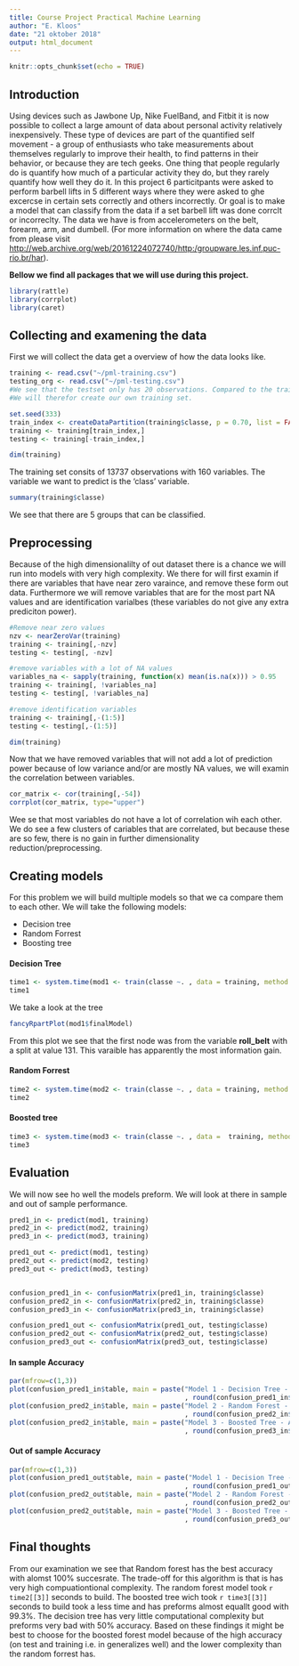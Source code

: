 ---
title: Course Project Practical Machine Learning
author: "E. Kloos"
date: "21 oktober 2018"
output: html_document
---

```{r setup, include=FALSE}
knitr::opts_chunk$set(echo = TRUE)
```

## Introduction

Using devices such as Jawbone Up, Nike FuelBand, and Fitbit it is now possible to collect a large amount of data about personal activity relatively inexpensively. These type of devices are part of the quantified self movement - a group of enthusiasts who take measurements about themselves regularly to improve their health, to find patterns in their behavior, or because they are tech geeks. One thing that people regularly do is quantify how much of a particular activity they do, but they rarely quantify how well they do it. In this project 6 particitpants were asked to perform barbell lifts in 5 different ways where they were asked to ghe excercse in certain sets  correctly and others incorrectly. Or goal is to make a model that can classify from the data if a set barbell lift was done corrclt  or incorreclty. The data we have is from accelerometers on the belt, forearm, arm, and dumbell. 
(For more information on where the data came from please visit <http://web.archive.org/web/20161224072740/http:/groupware.les.inf.puc-rio.br/har>).

__Bellow we find all packages that we will use during this project.__
```{r}
library(rattle)
library(corrplot)
library(caret)
```

## Collecting and examening the data

First we will collect the data get a overview of how the data looks like.

```{r}
training <- read.csv("~/pml-training.csv")
testing_org <- read.csv("~/pml-testing.csv")
#We see that the testset only has 20 observations. Compared to the training set, this is a too small sample. 
#We will therefor create our own training set.

set.seed(333)
train_index <- createDataPartition(training$classe, p = 0.70, list = FALSE)
training <- training[train_index,]
testing <- training[-train_index,]

dim(training)
```
The training set consits of 13737 observations with 160 variables. The variable we want to predict is the 'class' variable.

```{r}
summary(training$classe)
```
We see that there are 5 groups that can be classified.

## Preprocessing

Because of the high dimensionalilty of out dataset there is a chance we will run into models with very high complexity. We there for will first examin if there are variables that have near zero varaince, and remove these form out data. Furthermore we will remove variables that are for the most part NA values and are identification varialbes (these variables do not give any extra prediciton power).

```{r}
#Remove near zero values
nzv <- nearZeroVar(training)
training <- training[,-nzv]
testing <- testing[, -nzv]

#remove variables with a lot of NA values
variables_na <- sapply(training, function(x) mean(is.na(x))) > 0.95
training <- training[, !variables_na]
testing <- testing[, !variables_na]

#remove identification variables
training <- training[,-(1:5)]
testing <- testing[,-(1:5)]

dim(training)
```

Now that we have removed variables that will not add a lot of prediction power because of low variance and/or are mostly NA values, we will examin the correlation between variables.

```{r}
cor_matrix <- cor(training[,-54])
corrplot(cor_matrix, type="upper")
```
Wee se that most variables do not have a lot of correlation wih each other. We do see a few clusters of cariables that are correlated, but because these are so few, there is no gain in further dimensionality reduction/preprocessing.

## Creating models

For this problem we will build multiple models so that we ca compare them to each other. We will take the following models:

- Decision tree
- Random Forrest
- Boosting tree


#### Decision Tree

```{r}
time1 <- system.time(mod1 <- train(classe ~. , data = training, method = "rpart"))
time1
```

We take a look at the tree
```{r}
fancyRpartPlot(mod1$finalModel)
```


From this plot we see that the first node was from the variable __roll_belt__ with a split at value 131. This varaible has apparently the most information gain.

#### Random Forrest

```{r}
time2 <- system.time(mod2 <- train(classe ~. , data = training, method = "rf"))
time2
```

#### Boosted tree

```{r}
time3 <- system.time(mod3 <- train(classe ~. , data =  training, method = "gbm"))
time3
```


## Evaluation

We will now see ho well the models preform. We will look at there in sample and out of sample performance.

```{r}
pred1_in <- predict(mod1, training)
pred2_in <- predict(mod2, training)
pred3_in <- predict(mod3, training)

pred1_out <- predict(mod1, testing)
pred2_out <- predict(mod2, testing)
pred3_out <- predict(mod3, testing)


confusion_pred1_in <- confusionMatrix(pred1_in, training$classe)
confusion_pred2_in <- confusionMatrix(pred2_in, training$classe)
confusion_pred3_in <- confusionMatrix(pred3_in, training$classe)

confusion_pred1_out <- confusionMatrix(pred1_out, testing$classe)
confusion_pred2_out <- confusionMatrix(pred2_out, testing$classe)
confusion_pred3_out <- confusionMatrix(pred3_out, testing$classe)
```

#### In sample Accuracy
```{r, fig.width= 10}
par(mfrow=c(1,3))
plot(confusion_pred1_in$table, main = paste("Model 1 - Decision Tree - Accuracy "
                                            , round(confusion_pred1_in$overall[["Accuracy"]], 3)))
plot(confusion_pred2_in$table, main = paste("Model 2 - Random Forest - Accuracy "
                                            , round(confusion_pred2_in$overall[["Accuracy"]], 3)))
plot(confusion_pred2_in$table, main = paste("Model 3 - Boosted Tree - Accuracy "
                                            , round(confusion_pred3_in$overall[["Accuracy"]], 3)))
```


#### Out of sample Accuracy
```{r, fig.width= 10}
par(mfrow=c(1,3))
plot(confusion_pred1_out$table, main = paste("Model 1 - Decision Tree - Accuracy "
                                            , round(confusion_pred1_out$overall[["Accuracy"]], 3)))
plot(confusion_pred2_out$table, main = paste("Model 2 - Random Forest - Accuracy "
                                            , round(confusion_pred2_out$overall[["Accuracy"]], 3)))
plot(confusion_pred2_out$table, main = paste("Model 3 - Boosted Tree - Accuracy "
                                            , round(confusion_pred3_out$overall[["Accuracy"]], 3)))
```


## Final thoughts

From our examination we see that Random forest has the best accuracy with alomst 100% succesrate. The trade-off for this algorithm is that is has very high compuationtional complexity. The random forest model took `r time2[[3]]` seconds to build. The boosted tree wich took `r time3[[3]]` seconds to build took a less time and has preforms almost equallt good with 99.3%. The decision tree has very little computational complexity but preforms very bad with 50% accuracy. Based on these findings it might be best to choose for the boosted forest model because of the high accuracy (on test and training i.e. in generalizes well) and the lower complexity than the random forrest has.



